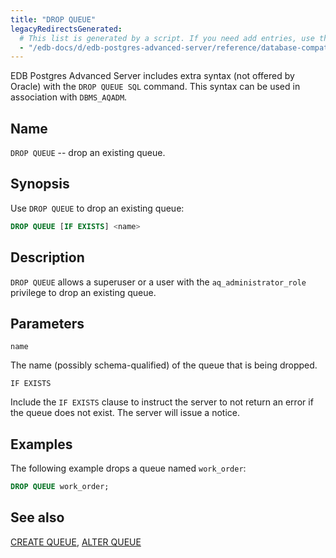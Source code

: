 ```yaml
---
title: "DROP QUEUE"
legacyRedirectsGenerated:
  # This list is generated by a script. If you need add entries, use the `legacyRedirects` key.
  - "/edb-docs/d/edb-postgres-advanced-server/reference/database-compatibility-for-oracle-developers-reference-guide/9.6/Database_Compatibility_for_Oracle_Developers_Reference_Guide.1.066.html"
---
```


<div id="drop_queue" class="registered_link"></div>

EDB Postgres Advanced Server includes extra syntax (not offered by Oracle) with the `DROP QUEUE SQL` command. This syntax can be used in association with `DBMS_AQADM`.

## Name

`DROP QUEUE` -- drop an existing queue.

## Synopsis

Use `DROP QUEUE` to drop an existing queue:

```sql
DROP QUEUE [IF EXISTS] <name>
```

## Description

`DROP QUEUE` allows a superuser or a user with the `aq_administrator_role` privilege to drop an existing queue.

## Parameters

`name`

 The name (possibly schema-qualified) of the queue that is being dropped.

`IF EXISTS`

 Include the `IF EXISTS` clause to instruct the server to not return an error if the queue does not exist. The server will issue a notice.

## Examples

The following example drops a queue named `work_order`:

```sql
DROP QUEUE work_order;
```

## See also

[CREATE QUEUE](30_create_queue/#create_queue), [ALTER QUEUE](06_alter_queue/#alter_queue)
